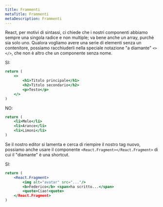```yaml
---
title: Frammenti
metaTitle: Frammenti
metaDescription: Frammenti
---
```


React, per motivi di sintassi, ci chiede che i nostri componenti abbiamo sempre una singola radice e non multiple; va bene anche un array, purchè sia solo uno. Qualora vogliamo avere una serie di elementi senza un contenitore, possiamo racchiuderli nella speciale notazione "a diamante" `<></>`, che non è altro che un componente senza nome.

SI:

```jsx
return (
    <>
        <h1>Titolo principale</h1>
        <h2>Titolo secondario</h2>
        <p>Testo</p>
    </>
)
```

NO:

```jsx
return (
    <li>Mele</li>
    <li>Arance</li>
    <li>Limoni</li>
)
```

Se il nostro editor si lamenta e cerca di riempire il nostro tag nuovo, possiamo anche usare il componente `<React.Fragment></React.Fragment>` di cui il "diamante" è una shortcut.

SI:

```jsx
return (
    <React.Fragment>
        <img alt="avatar" src="..."/>
        <b>Federico</b> <span>ha scritto...</span>
        <quote>Ciao!<quote>
    </React.Fragment>
)
```